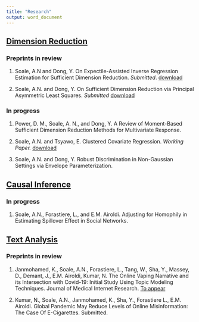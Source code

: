 ```yaml
---
title: "Research"
output: word_document
---
```


<u><h2>Dimension Reduction </h2></u>
<h3>Preprints in review</h3>
<ol>
<li> Soale, A.N and Dong, Y. On Expectile-Assisted Inverse Regression
Estimation for Sufficient Dimension Reduction. <i>Submitted</i>. [download](https://arxiv.org/pdf/1910.10898.pdf)

<li> Soale, A.N. and Dong, Y. On Sufficient Dimension Reduction via Principal
Asymmetric Least Squares. <i> Submitted</i> [download](https://arxiv.org/pdf/2002.05264.pdf)
</ol>

<h3>In progress</h3>
<ol>
<li> Power, D. M., Soale, A. N., and Dong, Y. A Review of Moment-Based Sufficient Dimension Reduction Methods for Multivariate Response.

<li> Soale, A.N. and Tsyawo, E. Clustered Covariate Regression. <i>Working Paper. </i> [download](https://papers.ssrn.com/sol3/papers.cfm?abstract\_id=3394012)

<li> Soale, A.N. and Dong, Y. Robust Discrimination in Non-Gaussian Settings via Envelope Parameterization.

</ol>


<u><h2>Causal Inference </h2></u>
<h3>In progress</h3>
<ol>
<li> Soale, A.N., Forastiere, L., and E.M. Airoldi. Adjusting for Homophily in Estimating Spillover Effect in Social Networks.
</ol>


<u><h2>Text Analysis </h2></u>
<h3>Preprints in review</h3>
<ol>
<li> Janmohamed, K., Soale, A.N., Forastiere, L., Tang, W., Sha, Y., Massey, D., Demant, J., E.M. Airoldi, Kumar, N. The Online Vaping Narrative and its Intersection with Covid-19: Initial Study Using Topic Modeling Techniques. Journal of Medical Internet Research. [To appear](https://preprints.jmir.org/preprint/21743/accepted)

<li> Kumar, N., Soale, A.N., Janmohamed, K., Sha, Y., Forastiere L., E.M. Airoldi. Global Pandemic May Reduce Levels of Online Misinformation: The Case Of E-Cigarettes. Submitted.
</ol>

